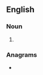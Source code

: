 ==English==

===Noun===
{{head|en|noun plural form}}

# {{plural of|snooper|lang=en}}

===Anagrams===
* {{anagrams|en|poorness|spooners}}